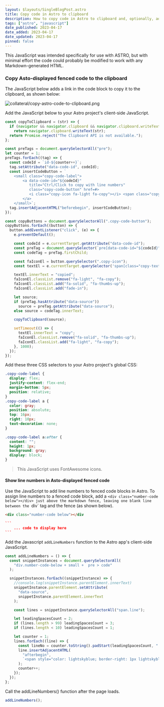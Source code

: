 ```yaml
---
layout: $layouts/SingleBlogPost.astro
title: Copy code in Astro to clipboard
description: How to copy code in Astro to clipboard and, optionally, add line numbers.
tags: ["astro", "javascript"]
date_published: 2023-04-17
date_added: 2023-04-17
date_updated: 2023-04-17
pinned: false
---
```


This JavaScript was intended specifically for use with ASTRO, but with minimal effort the code could probably be modified to work with any Markdown-generated HTML.

### Copy Asto-displayed fenced code to the clipboard

The JavaScript below adds a link in the code block to copy it to the clipboard, as shown below:

![collateral/copy-astro-code-to-clipboard.png](https://rogerpence.dev/collateral/copy-astro-code-to-clipboard.png)

Add the JavaScript below to your Astro project's client-side JavaScript.

```js
const copyToClipboard = (str) => {
  if (navigator && navigator.clipboard && navigator.clipboard.writeText)
    return navigator.clipboard.writeText(str);
  return Promise.reject("The Clipboard API is not available.");
};

const preTags = document.querySelectorAll("pre");
let counter = 1;
preTags.forEach((tag) => {
  const codeId = `id-${counter++}`;
  tag.setAttribute("data-code-id", codeId);
  const insertCodeButton = `
    <small class="copy-code-label">    
        <a data-code-id="${codeId}"
           title="Ctrl/Click to copy with line numbers" 
           class="copy-code-button" href=#>
           <i class="copy-icon fa-light fa-copy"></i> <span class="copy-text">copy</span>
        </a>
    </small>`;
  tag.insertAdjacentHTML("beforebegin", insertCodeButton);
});

const copyButtons = document.querySelectorAll(".copy-code-button");
copyButtons.forEach((button) => {
  button.addEventListener("click", (e) => {
    e.preventDefault();

    const codeId = e.currentTarget.getAttribute("data-code-id");
    const preTag = document.querySelector(`pre[data-code-id="${codeId}"]`);
    const codeTag = preTag.firstChild;

    const faIconEl = button.querySelector(".copy-icon");
    const textEl = e.currentTarget.querySelector('span[class="copy-text"]');

    textEl.innerText = "copied";
    faIconEl.classList.remove("fa-light", "fa-copy");
    faIconEl.classList.add("fa-solid", "fa-thumbs-up");
    faIconEl.classList.add("fade-in");

    let source;
    if (preTag.hasAttribute("data-source"))
      source = preTag.getAttribute("data-source");
    else source = codeTag.innerText;

    copyToClipboard(source);

    setTimeout(() => {
      textEl.innerText = "copy";
      faIconEl.classList.remove("fa-solid", "fa-thumbs-up");
      faIconEl.classList.add("fa-light", "fa-copy");
    }, 1000);
  });
});
```

Add these three CSS selectors to your Astro project's global CSS:

```css
.copy-code-label {
  display: flex;
  justify-content: flex-end;
  margin-bottom: 5px;
  position: relative;
}
.copy-code-label a {
  color: gray;
  position: absolute;
  top: 16px;
  right: 10px;
  text-decoration: none;
}

.copy-code-label a:after {
  content: "";
  height: 1px;
  background: gray;
  display: block;
}
```

> This JavaScript uses FontAwesome icons.

#### Show line numbers in Asto-displayed fenced code

Use the JavaScript to add line numbers to fenced code blocks in Astro. To assign line numbers to a fenced code block, add a `<div class="number-code below"></div> just above the markdown fence, leaving one blank line between the `div` tag and the fence (as shown below).

````markdown
<div class="number-code below"></div

```
    ... code to display here
```
````

Add the Javascript `addLineNumbers` function to the Astro app's client-side JavaScript.

```js
const addLineNumbers = () => {
  const snippetInstances = document.querySelectorAll(
    "div.number-code-below + small +  pre > code"
  );

  snippetInstances.forEach((snippetInstance) => {
    //console.log(snippetInstance.parentElement.innerText)
    snippetInstance.parentElement.setAttribute(
      "data-source",
      snippetInstance.parentElement.innerText
    );

    const lines = snippetInstance.querySelectorAll("span.line");

    let leadingSpacesCount = 2;
    if (lines.length > 99) leadingSpacesCount = 3;
    if (lines.length < 10) leadingSpacesCount = 1;

    let counter = 1;
    lines.forEach((line) => {
      const lineNo = counter.toString().padStart(leadingSpacesCount, " ");
      line.insertAdjacentHTML(
        "afterbegin",
        `<span style="color: lightskyblue; border-right: 1px lightskyblue solid;padding-right: .2rem;margin-right: .5rem; ">${lineNo}</span>`
      );
      counter++;
    });
  });
};
```

Call the addLineNumbers() function after the page loads.

```js
addLineNumbers();
```

